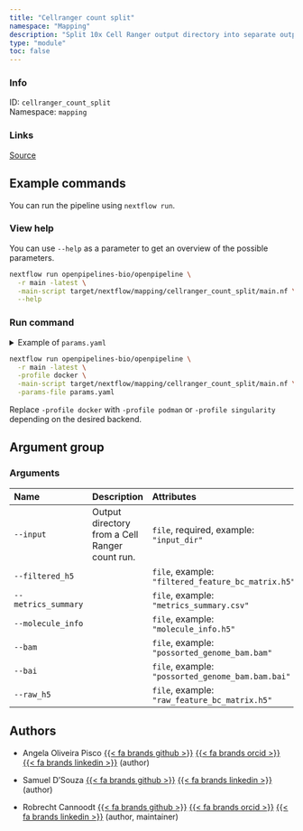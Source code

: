 ```yaml
---
title: "Cellranger count split"
namespace: "Mapping"
description: "Split 10x Cell Ranger output directory into separate output fields."
type: "module"
toc: false
---
```


::: {.column-margin}

### Info

ID: `cellranger_count_split`  
Namespace: `mapping`

### Links
[Source](https://github.com/openpipelines-bio/openpipeline/blob/main/src/mapping/cellranger_count_split){.btn-action .btn-sm .btn-info .btn role="button"}

:::



## Example commands

You can run the pipeline using `nextflow run`.

### View help

You can use `--help` as a parameter to get an overview of the possible parameters.

```bash
nextflow run openpipelines-bio/openpipeline \
  -r main -latest \
  -main-script target/nextflow/mapping/cellranger_count_split/main.nf \
  --help
```

### Run command

<details>
<summary>Example of `params.yaml`</summary>
```yaml

```
</details>

```bash
nextflow run openpipelines-bio/openpipeline \
  -r main -latest \
  -profile docker \
  -main-script target/nextflow/mapping/cellranger_count_split/main.nf \
  -params-file params.yaml
```

:::{.callout-note}
Replace `-profile docker` with `-profile podman` or `-profile singularity` depending on the desired backend.
:::

## Argument group

### Arguments

|Name                |Description                                    |Attributes                                         |
|:-------------------|:----------------------------------------------|:--------------------------------------------------|
|`--input`           |Output directory from a Cell Ranger count run. |`file`, required, example: `"input_dir"`           |
|`--filtered_h5`     |                                               |`file`, example: `"filtered_feature_bc_matrix.h5"` |
|`--metrics_summary` |                                               |`file`, example: `"metrics_summary.csv"`           |
|`--molecule_info`   |                                               |`file`, example: `"molecule_info.h5"`              |
|`--bam`             |                                               |`file`, example: `"possorted_genome_bam.bam"`      |
|`--bai`             |                                               |`file`, example: `"possorted_genome_bam.bam.bai"`  |
|`--raw_h5`          |                                               |`file`, example: `"raw_feature_bc_matrix.h5"`      |

## Authors


  * Angela Oliveira Pisco [{{< fa brands github >}}](https://github.com/aopisco) [{{< fa brands orcid >}}](https://orcid.org/0000-0003-0142-2355) [{{< fa brands linkedin >}}](https://linkedin.com/in/aopisco) (author)

  * Samuel D'Souza [{{< fa brands github >}}](https://github.com/srdsam) [{{< fa brands linkedin >}}](https://linkedin.com/in/samuel-d-souza-887023150/) (author)

  * Robrecht Cannoodt [{{< fa brands github >}}](https://github.com/rcannood) [{{< fa brands orcid >}}](https://orcid.org/0000-0003-3641-729X) [{{< fa brands linkedin >}}](https://linkedin.com/in/robrechtcannoodt) (author, maintainer)
